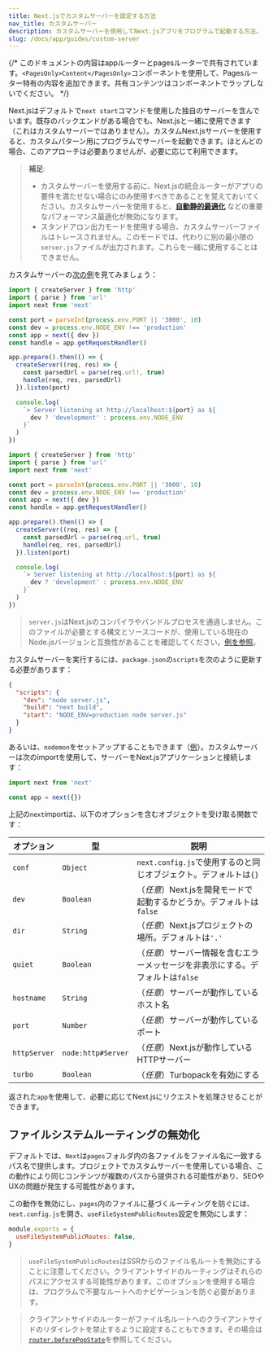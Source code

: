 ```yaml
---
title: Next.jsでカスタムサーバーを設定する方法
nav_title: カスタムサーバー
description: カスタムサーバーを使用してNext.jsアプリをプログラムで起動する方法。
slug: /docs/app/guides/custom-server
---
```


{/* このドキュメントの内容はappルーターとpagesルーターで共有されています。`<PagesOnly>Content</PagesOnly>`コンポーネントを使用して、Pagesルーター特有の内容を追加できます。共有コンテンツはコンポーネントでラップしないでください。 */}

Next.jsはデフォルトで`next start`コマンドを使用した独自のサーバーを含んでいます。既存のバックエンドがある場合でも、Next.jsと一緒に使用できます（これはカスタムサーバーではありません）。カスタムNext.jsサーバーを使用すると、カスタムパターン用にプログラムでサーバーを起動できます。ほとんどの場合、このアプローチは必要ありませんが、必要に応じて利用できます。

> **補足**:
>
> - カスタムサーバーを使用する前に、Next.jsの統合ルーターがアプリの要件を満たせない場合にのみ使用すべきであることを覚えておいてください。カスタムサーバーを使用すると、**[自動静的最適化](/docs/pages/building-your-application/rendering/automatic-static-optimization)** などの重要なパフォーマンス最適化が無効になります。
> - スタンドアロン出力モードを使用する場合、カスタムサーバーファイルはトレースされません。このモードでは、代わりに別の最小限の`server.js`ファイルが出力されます。これらを一緒に使用することはできません。

カスタムサーバーの[次の例](https://github.com/vercel/next.js/tree/canary/examples/custom-server)を見てみましょう：

```ts filename="server.ts" switcher
import { createServer } from 'http'
import { parse } from 'url'
import next from 'next'

const port = parseInt(process.env.PORT || '3000', 10)
const dev = process.env.NODE_ENV !== 'production'
const app = next({ dev })
const handle = app.getRequestHandler()

app.prepare().then(() => {
  createServer((req, res) => {
    const parsedUrl = parse(req.url!, true)
    handle(req, res, parsedUrl)
  }).listen(port)

  console.log(
    `> Server listening at http://localhost:${port} as ${
      dev ? 'development' : process.env.NODE_ENV
    }`
  )
})
```

```js filename="server.js" switcher
import { createServer } from 'http'
import { parse } from 'url'
import next from 'next'

const port = parseInt(process.env.PORT || '3000', 10)
const dev = process.env.NODE_ENV !== 'production'
const app = next({ dev })
const handle = app.getRequestHandler()

app.prepare().then(() => {
  createServer((req, res) => {
    const parsedUrl = parse(req.url, true)
    handle(req, res, parsedUrl)
  }).listen(port)

  console.log(
    `> Server listening at http://localhost:${port} as ${
      dev ? 'development' : process.env.NODE_ENV
    }`
  )
})
```

> `server.js`はNext.jsのコンパイラやバンドルプロセスを通過しません。このファイルが必要とする構文とソースコードが、使用している現在のNode.jsバージョンと互換性があることを確認してください。[例を参照](https://github.com/vercel/next.js/tree/canary/examples/custom-server)。

カスタムサーバーを実行するには、`package.json`の`scripts`を次のように更新する必要があります：

```json filename="package.json"
{
  "scripts": {
    "dev": "node server.js",
    "build": "next build",
    "start": "NODE_ENV=production node server.js"
  }
}
```

あるいは、`nodemon`をセットアップすることもできます（[例](https://github.com/vercel/next.js/tree/canary/examples/custom-server)）。カスタムサーバーは次のimportを使用して、サーバーをNext.jsアプリケーションと接続します：

```js
import next from 'next'

const app = next({})
```

上記の`next`importは、以下のオプションを含むオブジェクトを受け取る関数です：

| オプション    | 型                 | 説明                                                                     |
| ------------ | ------------------ | ----------------------------------------------------------------------- |
| `conf`       | `Object`           | `next.config.js`で使用するのと同じオブジェクト。デフォルトは`{}`         |
| `dev`        | `Boolean`          | （_任意_）Next.jsを開発モードで起動するかどうか。デフォルトは`false`     |
| `dir`        | `String`           | （_任意_）Next.jsプロジェクトの場所。デフォルトは`'.'`                   |
| `quiet`      | `Boolean`          | （_任意_）サーバー情報を含むエラーメッセージを非表示にする。デフォルトは`false` |
| `hostname`   | `String`           | （_任意_）サーバーが動作しているホスト名                                 |
| `port`       | `Number`           | （_任意_）サーバーが動作しているポート                                   |
| `httpServer` | `node:http#Server` | （_任意_）Next.jsが動作しているHTTPサーバー                             |
| `turbo`      | `Boolean`          | （_任意_）Turbopackを有効にする                                         |

返された`app`を使用して、必要に応じてNext.jsにリクエストを処理させることができます。

<PagesOnly>

## ファイルシステムルーティングの無効化

デフォルトでは、`Next`は`pages`フォルダ内の各ファイルをファイル名に一致するパス名で提供します。プロジェクトでカスタムサーバーを使用している場合、この動作により同じコンテンツが複数のパスから提供される可能性があり、SEOやUXの問題が発生する可能性があります。

この動作を無効にし、`pages`内のファイルに基づくルーティングを防ぐには、`next.config.js`を開き、`useFileSystemPublicRoutes`設定を無効にします：

```js filename="next.config.js"
module.exports = {
  useFileSystemPublicRoutes: false,
}
```

> `useFileSystemPublicRoutes`はSSRからのファイル名ルートを無効にすることに注意してください。クライアントサイドのルーティングはそれらのパスにアクセスする可能性があります。このオプションを使用する場合は、プログラムで不要なルートへのナビゲーションを防ぐ必要があります。

> クライアントサイドのルーターがファイル名ルートへのクライアントサイドのリダイレクトを禁止するように設定することもできます。その場合は[`router.beforePopState`](/docs/pages/api-reference/functions/use-router#routerbeforepopstate)を参照してください。

</PagesOnly>
